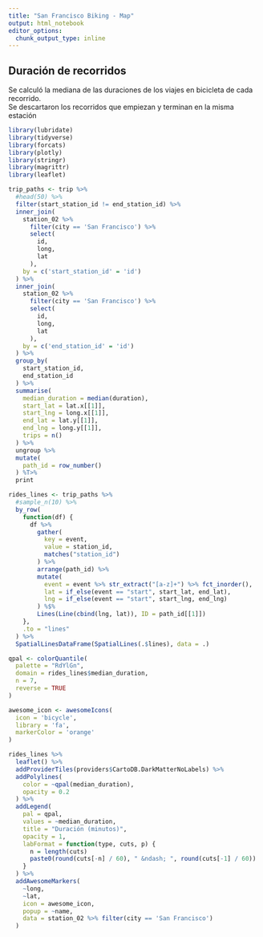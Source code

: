 ```yaml
---
title: "San Francisco Biking - Map"
output: html_notebook
editor_options: 
  chunk_output_type: inline
---
```


## Duración de recorridos

Se calculó la mediana de las duraciones de los viajes en bicicleta de cada recorrido.
<br/>Se descartaron los recorridos que empiezan y terminan en la misma estación

```r
library(lubridate)
library(tidyverse)
library(forcats)
library(plotly)
library(stringr)
library(magrittr)
library(leaflet)
```

```r
trip_paths <- trip %>%
  #head(50) %>%
  filter(start_station_id != end_station_id) %>%
  inner_join(
    station_02 %>%
      filter(city == 'San Francisco') %>%
      select(
        id,
        long,
        lat
      ),
    by = c('start_station_id' = 'id')
  ) %>%
  inner_join(
    station_02 %>%
      filter(city == 'San Francisco') %>%
      select(
        id,
        long,
        lat
      ),
    by = c('end_station_id' = 'id')
  ) %>%
  group_by(
    start_station_id,
    end_station_id
  ) %>%
  summarise(
    median_duration = median(duration),
    start_lat = lat.x[[1]],
    start_lng = long.x[[1]],
    end_lat = lat.y[[1]],
    end_lng = long.y[[1]],
    trips = n()
  ) %>%
  ungroup %>%
  mutate(
    path_id = row_number()
  ) %T>%
  print
```

```r
rides_lines <- trip_paths %>%
  #sample_n(10) %>%
  by_row(
    function(df) {
      df %>%
        gather(
          key = event,
          value = station_id,
          matches("station_id")
        ) %>%
        arrange(path_id) %>%
        mutate(
          event = event %>% str_extract("[a-z]+") %>% fct_inorder(),
          lat = if_else(event == "start", start_lat, end_lat),
          lng = if_else(event == "start", start_lng, end_lng)
        ) %$% 
        Lines(Line(cbind(lng, lat)), ID = path_id[[1]])
    },
    .to = "lines"
  ) %>%
  SpatialLinesDataFrame(SpatialLines(.$lines), data = .)
```

```r
qpal <- colorQuantile(
  palette = "RdYlGn",
  domain = rides_lines$median_duration,
  n = 7,
  reverse = TRUE
)

awesome_icon <- awesomeIcons(
  icon = 'bicycle',
  library = 'fa',
  markerColor = 'orange'
)

rides_lines %>%
  leaflet() %>%
  addProviderTiles(providers$CartoDB.DarkMatterNoLabels) %>%
  addPolylines(
    color = ~qpal(median_duration),
    opacity = 0.2
  ) %>%
  addLegend(
    pal = qpal,
    values = ~median_duration,
    title = "Duración (minutos)",
    opacity = 1,
    labFormat = function(type, cuts, p) {
      n = length(cuts)
      paste0(round(cuts[-n] / 60), " &ndash; ", round(cuts[-1] / 60))
    }
  ) %>%
  addAwesomeMarkers(
    ~long,
    ~lat,
    icon = awesome_icon,
    popup = ~name,
    data = station_02 %>% filter(city == 'San Francisco')
  )
```